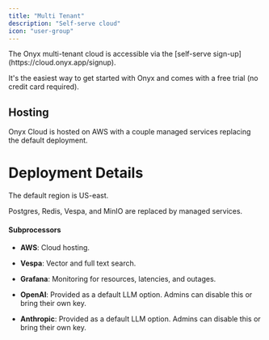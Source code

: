 ```yaml
---
title: "Multi Tenant"
description: "Self-serve cloud"
icon: "user-group"
---
```


<Tip>
The Onyx multi-tenant cloud is accessible via the [self-serve sign-up](https://cloud.onyx.app/signup).

It's the easiest way to get started with Onyx and comes with a free trial (no credit card required).
</Tip>

## Hosting
Onyx Cloud is hosted on AWS with a couple managed services replacing the default deployment.

# Deployment Details
The default region is US-east.

Postgres, Redis, Vespa, and MinIO are replaced by managed services.

#### Subprocessors
- **AWS**: Cloud hosting.

- **Vespa**: Vector and full text search.

- **Grafana**: Monitoring for resources, latencies, and outages.

- **OpenAI**: Provided as a default LLM option. Admins can disable this or bring their own key.

- **Anthropic**: Provided as a default LLM option. Admins can disable this or bring their own key.
